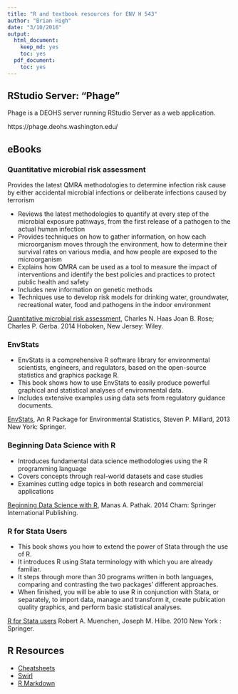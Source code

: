```yaml
---
title: "R and textbook resources for ENV H 543"
author: "Brian High"
date: "3/10/2016"
output:
  html_document:
    keep_md: yes
    toc: yes
  pdf_document:
    toc: yes
---
```


## RStudio Server: "Phage"

Phage is a DEOHS server running RStudio Server as a web application.

https://phage.deohs.washington.edu/

## eBooks

### Quantitative microbial risk assessment

Provides the latest QMRA methodologies to determine infection risk cause by 
either accidental microbial infections or deliberate infections caused by terrorism

- Reviews the latest methodologies to quantify at every step of the microbial
exposure pathways, from the first release of a pathogen to the actual human
infection
- Provides techniques on how to  gather information, on how each microorganism 
moves through the environment, how to determine their survival rates on various
media, and how people are exposed to the microorganism
- Explains how QMRA can be used as a tool to measure the impact of interventions 
and identify the best policies and practices to protect public health and safety
- Includes new information on genetic methods
- Techniques use to develop risk models for drinking water, groundwater, 
recreational water, food and pathogens in the indoor environment

[Quantitative microbial risk assessment](http://alliance-primo.hosted.exlibrisgroup.com/UW:all:CP51230982940001451), Charles N. Haas Joan B. Rose; Charles P. Gerba. 2014  Hoboken, New Jersey: Wiley.

### EnvStats

- EnvStats is a comprehensive R software library for environmental scientists,
engineers, and regulators, based on the open-source statistics and graphics 
package R.
- This book shows how to use EnvStats to easily produce powerful graphical and 
statistical analyses of environmental data.
- Includes extensive examples using data sets from regulatory guidance documents.

[EnvStats](http://offcampus.lib.washington.edu/login?url=http://link.springer.com/book/10.1007/978-1-4614-8456-1), An R Package for Environmental Statistics, Steven P. Millard, 2013 New York: Springer.

### Beginning Data Science with R

- Introduces fundamental data science methodologies using the R programming language
- Covers concepts through real-world datasets and case studies
- Examines cutting edge topics in both research and commercial applications

[Beginning Data Science with R](http://alliance-primo.hosted.exlibrisgroup.com/primo_library/libweb/action/dlDisplay.do?vid=UW&search_scope=all&docId=dedupmrg490691634&fn=permalink), Manas A. Pathak. 2014 Cham: Springer International Publishing.

### R for Stata Users

- This book shows you how to extend the power of Stata through the use of R. 
- It introduces R using Stata terminology with which you are already familiar. 
- It steps through more than 30 programs written in both languages, comparing and contrasting the two packages' different approaches. 
- When finished, you will be able to use R in conjunction with Stata, or separately, to import data, manage and transform it, create publication quality graphics, and perform basic statistical analyses.

[R for Stata users](http://alliance-primo.hosted.exlibrisgroup.com/UW:all:CP71161669170001451)
Robert A. Muenchen, Joseph M. Hilbe. 2010 New York : Springer.

## R Resources

- [Cheatsheets](https://www.rstudio.com/resources/cheatsheets/)
- [Swirl](http://swirlstats.com/students.html)
- [R Markdown](http://rmarkdown.rstudio.com/)